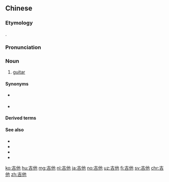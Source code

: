 ==Chinese==
{{zh-forms|gloss=-|alt=吉它}}

===Etymology===
{{bor|zh|en|guitar}}.

===Pronunciation===
{{zh-pron
|m=jítā
|c=gat1 taa1
|h=pfs=kí-tá
|mn=gih-tah
|cat=n
}}

===Noun===
{{zh-noun}}

# {{lb|zh|musical instrument}} [[guitar]]
#: {{zh-x|彈{tán} 吉他|to play the '''guitar'''}}

====Synonyms====
* {{qualifier|Cantonese}} {{zh-l|結他|tr=git3 taa1}}
* {{zh-l|六弦琴}}

====Derived terms====
{{zh-der|電吉他|低音吉他|弗拉門戈吉他|古典吉他|吉他手|木吉他|主音吉他}}

====See also====
* {{zh-l|打弦}}
* {{zh-l|橫按}}
* {{zh-l|滑音}}
* {{zh-l|琵音}}

[[ko:吉他]]
[[hu:吉他]]
[[mg:吉他]]
[[nl:吉他]]
[[ja:吉他]]
[[no:吉他]]
[[uz:吉他]]
[[fi:吉他]]
[[sv:吉他]]
[[chr:吉他]]
[[zh:吉他]]
